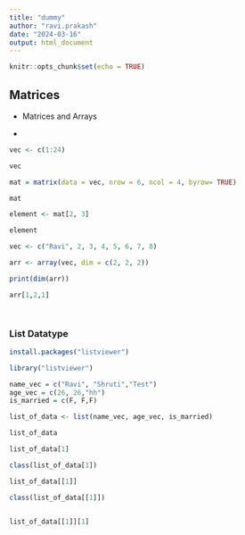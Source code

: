 ```yaml
---
title: "dummy"
author: "ravi.prakash"
date: "2024-03-16"
output: html_document
---
```


```r
knitr::opts_chunk$set(echo = TRUE)
```

## Matrices

-   Matrices and Arrays

-   \

```r
vec <- c(1:24)
```

```r
vec
```

```r
mat = matrix(data = vec, nrow = 6, ncol = 4, byrow= TRUE)
```

```r
mat
```

```r
element <- mat[2, 3]
```

```r
element
```

```r
vec <- c("Ravi", 2, 3, 4, 5, 6, 7, 8)

arr <- array(vec, dim = c(2, 2, 2))
```

```r
print(dim(arr))
```

```r
arr[1,2,1]
```

```r

```

```         
```

### List Datatype

```r
install.packages("listviewer")
```

```r
library("listviewer")
```

```r
name_vec = c("Ravi", "Shruti","Test")
age_vec = c(26, 26,"hh")
is_married = c(F, F,F)
```

```r
list_of_data <- list(name_vec, age_vec, is_married)
```

```r
list_of_data
```

```r
list_of_data[1]
```

```r
class(list_of_data[1])
```

```r
list_of_data[[1]]
```

```r
class(list_of_data[[1]])
```

```r

```

```r
list_of_data[[1]][1]
```

```r

```

```r

```

```r

```

```r

```
